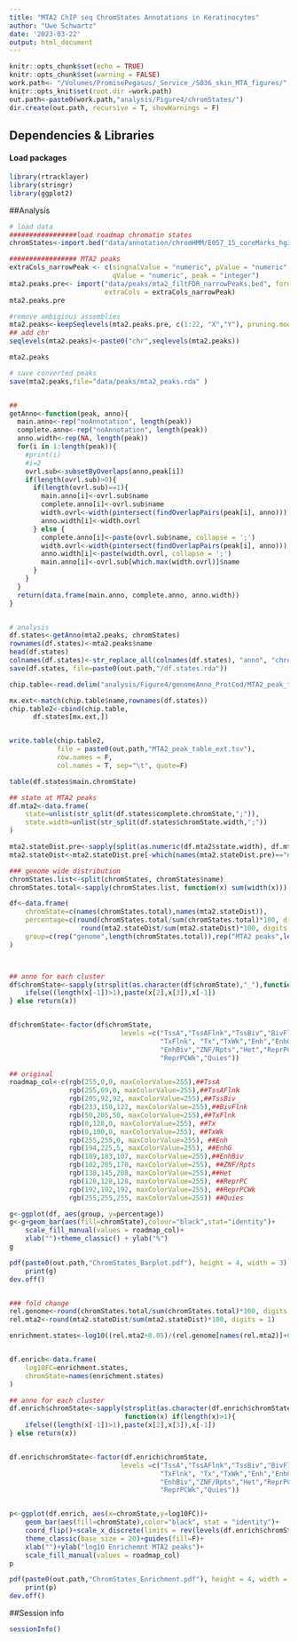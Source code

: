 ```yaml
---
title: "MTA2 ChIP seq ChromStates Annotations in Keratinocytes"
author: "Uwe Schwartz"
date: '2023-03-22'
output: html_document
---
```


```r
knitr::opts_chunk$set(echo = TRUE)
knitr::opts_chunk$set(warning = FALSE)
work.path<- "/Volumes/PromisePegasus/_Service_/S036_skin_MTA_figures/"
knitr::opts_knit$set(root.dir =work.path)
out.path<-paste0(work.path,"analysis/Figure4/chromStates/")
dir.create(out.path, recursive = T, showWarnings = F)
```
## Dependencies & Libraries

#### Load packages
```r
library(rtracklayer)
library(stringr)
library(ggplot2)
```


##Analysis 
```r
# load data
#################load roadmap chromatin states
chromStates<-import.bed("data/annotation/chromHMM/E057_15_coreMarks_hg38lift_dense.bed")

################# MTA2 peaks
extraCols_narrowPeak <- c(singnalValue = "numeric", pValue = "numeric",
                          qValue = "numeric", peak = "integer")
mta2.peaks.pre<- import("data/peaks/mta2_filtFDR_narrowPeaks.bed", format = "BED",
                        extraCols = extraCols_narrowPeak)
mta2.peaks.pre

#remove ambigious assemblies
mta2.peaks<-keepSeqlevels(mta2.peaks.pre, c(1:22, "X","Y"), pruning.mode="coarse")
## add chr
seqlevels(mta2.peaks)<-paste0("chr",seqlevels(mta2.peaks))

mta2.peaks

# save converted peaks
save(mta2.peaks,file="data/peaks/mta2_peaks.rda" )


##
getAnno<-function(peak, anno){
  main.anno<-rep("noAnnotation", length(peak))
  complete.anno<-rep("noAnnotation", length(peak))
  anno.width<-rep(NA, length(peak))
  for(i in 1:length(peak)){
    #print(i)
    #i=2
    ovrl.sub<-subsetByOverlaps(anno,peak[i])
    if(length(ovrl.sub)>0){
      if(length(ovrl.sub)==1){
        main.anno[i]<-ovrl.sub$name
        complete.anno[i]<-ovrl.sub$name
        width.ovrl<-width(pintersect(findOverlapPairs(peak[i], anno)))
        anno.width[i]<-width.ovrl
      } else {
        complete.anno[i]<-paste(ovrl.sub$name, collapse = ';')
        width.ovrl<-width(pintersect(findOverlapPairs(peak[i], anno)))
        anno.width[i]<-paste(width.ovrl, collapse = ';')
        main.anno[i]<-ovrl.sub[which.max(width.ovrl)]$name
      }
    }
  }
  return(data.frame(main.anno, complete.anno, anno.width))
}


# analysis
df.states<-getAnno(mta2.peaks, chromStates)
rownames(df.states)<-mta2.peaks$name
head(df.states)
colnames(df.states)<-str_replace_all(colnames(df.states), "anno", "chromState")
save(df.states, file=paste0(out.path,"/df.states.rda"))

chip.table<-read.delim("analysis/Figure4/genomeAnno_ProtCod/MTA2_peak_table.tsv")

mx.ext<-match(chip.table$name,rownames(df.states))
chip.table2<-cbind(chip.table,
      df.states[mx.ext,])


write.table(chip.table2,
            file = paste0(out.path,"MTA2_peak_table_ext.tsv"),
            row.names = F,
            col.names = T, sep="\t", quote=F)

```

```r
table(df.states$main.chromState)

## state at MTA2 peaks 
df.mta2<-data.frame(
    state=unlist(str_split(df.states$complete.chromState,";")),
    state.width=unlist(str_split(df.states$chromState.width,";"))
)

mta2.stateDist.pre<-sapply(split(as.numeric(df.mta2$state.width), df.mta2$state),sum)
mta2.stateDist<-mta2.stateDist.pre[-which(names(mta2.stateDist.pre)=="noAnnotation")]

### genome wide distribution
chromStates.list<-split(chromStates, chromStates$name)
chromStates.total<-sapply(chromStates.list, function(x) sum(width(x)))

df<-data.frame(
    chromState=c(names(chromStates.total),names(mta2.stateDist)),
    percentage=c(round(chromStates.total/sum(chromStates.total)*100, digits = 1),
                  round(mta2.stateDist/sum(mta2.stateDist)*100, digits = 1)),
    group=c(rep("genome",length(chromStates.total)),rep("MTA2 peaks",length(mta2.stateDist)))
)



## anno for each cluster
df$chromState<-sapply(strsplit(as.character(df$chromState),"_"),function(x) if(length(x)>1){
    ifelse((length(x[-1])>1),paste(x[2],x[3]),x[-1])
} else return(x))


df$chromState<-factor(df$chromState, 
                            levels =c("TssA","TssAFlnk","TssBiv","BivFlnk",
                                      "TxFlnk", "Tx","TxWk","Enh","EnhG",
                                      "EnhBiv","ZNF/Rpts","Het","ReprPC",
                                      "ReprPCWk","Quies"))

## original
roadmap_col<-c(rgb(255,0,0, maxColorValue=255),##TssA
               rgb(255,69,0, maxColorValue=255),##TssAFlnk
               rgb(205,92,92, maxColorValue=255),##TssBiv
               rgb(233,150,122, maxColorValue=255),##BivFlnk
               rgb(50,205,50, maxColorValue=255),##TxFlnk
               rgb(0,128,0, maxColorValue=255), ##Tx
               rgb(0,100,0, maxColorValue=255), ##TxWk
               rgb(255,255,0, maxColorValue=255), ##Enh
               rgb(194,225,5, maxColorValue=255), ##EnhG
               rgb(189,183,107, maxColorValue=255),##EnhBiv
               rgb(102,205,170, maxColorValue=255), ##ZNF/Rpts
               rgb(138,145,208, maxColorValue=255),##Het
               rgb(128,128,128, maxColorValue=255), ##ReprPC
               rgb(192,192,192, maxColorValue=255), ##ReprPCWk
               rgb(255,255,255, maxColorValue=255)) ##Quies

g<-ggplot(df, aes(group, y=percentage))
g<-g+geom_bar(aes(fill=chromState),colour="black",stat="identity")+
    scale_fill_manual(values = roadmap_col)+
    xlab("")+theme_classic() + ylab("%")
g

pdf(paste0(out.path,"ChromStates_Barplot.pdf"), height = 4, width = 3)
    print(g)
dev.off()


### fold change
rel.genome<-round(chromStates.total/sum(chromStates.total)*100, digits = 1)
rel.mta2<-round(mta2.stateDist/sum(mta2.stateDist)*100, digits = 1)

enrichment.states<-log10((rel.mta2+0.05)/(rel.genome[names(rel.mta2)]+0.05))


df.enrich<-data.frame(
    log10FC=enrichment.states,
    chromState=names(enrichment.states)
)

## anno for each cluster
df.enrich$chromState<-sapply(strsplit(as.character(df.enrich$chromState),"_"),
                             function(x) if(length(x)>1){
    ifelse((length(x[-1])>1),paste(x[2],x[3]),x[-1])
} else return(x))


df.enrich$chromState<-factor(df.enrich$chromState, 
                            levels =c("TssA","TssAFlnk","TssBiv","BivFlnk",
                                      "TxFlnk", "Tx","TxWk","Enh","EnhG",
                                      "EnhBiv","ZNF/Rpts","Het","ReprPC",
                                      "ReprPCWk","Quies"))


p<-ggplot(df.enrich, aes(x=chromState,y=log10FC))+ 
    geom_bar(aes(fill=chromState),color="black", stat = "identity")+
    coord_flip()+scale_x_discrete(limits = rev(levels(df.enrich$chromState)))+ 
    theme_classic(base_size = 20)+guides(fill=F)+
    xlab("")+ylab("log10 Enrichemnt MTA2 peaks")+
    scale_fill_manual(values = roadmap_col)
p

pdf(paste0(out.path,"ChromStates_Enrichment.pdf"), height = 4, width = 4)
    print(p)
dev.off()


```



##Session info
```r
sessionInfo()
```

